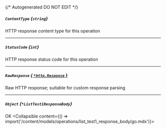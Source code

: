 {/* Autogenerated DO NOT EDIT  */}

##### `ContentType` *{`string`}*
HTTP response content type for this operation

---
##### `StatusCode` *{`int`}*
HTTP response status code for this operation

---
##### `RawResponse` [*{ `*http.Response` }*](https://pkg.go.dev/net/http#Response)
Raw HTTP response; suitable for custom response parsing

---
##### `Object` *{`*ListTest1ResponseBody`}*
OK
<Collapsible content={() => import('/content/models/operations/list_test1_response_body/go.mdx')}>
</Collapsible>

